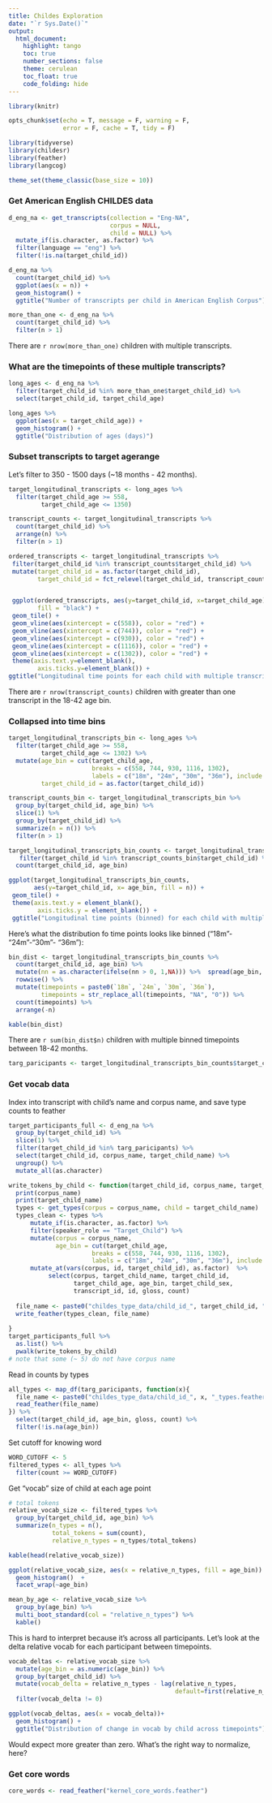```yaml
---
title: Childes Exploration
date: "`r Sys.Date()`"
output:
  html_document:
    highlight: tango
    toc: true
    number_sections: false
    theme: cerulean
    toc_float: true
    code_folding: hide
---
```


```r
library(knitr)

opts_chunk$set(echo = T, message = F, warning = F, 
               error = F, cache = T, tidy = F)

library(tidyverse)
library(childesr)
library(feather)
library(langcog)

theme_set(theme_classic(base_size = 10))

```

### Get American English CHILDES data
```r
d_eng_na <- get_transcripts(collection = "Eng-NA", 
                            corpus = NULL, 
                            child = NULL) %>%
  mutate_if(is.character, as.factor) %>%
  filter(language == "eng") %>%
  filter(!is.na(target_child_id))

d_eng_na %>%
  count(target_child_id) %>%
  ggplot(aes(x = n)) +
  geom_histogram() +
  ggtitle("Number of transcripts per child in American English Corpus")

more_than_one <- d_eng_na %>%
  count(target_child_id) %>%
  filter(n > 1) 
```

There are `r nrow(more_than_one)` children with multiple transcripts.

### What are the timepoints of these multiple transcripts?
```r
long_ages <- d_eng_na %>%
  filter(target_child_id %in% more_than_one$target_child_id) %>%
  select(target_child_id, target_child_age)  

long_ages %>%
  ggplot(aes(x = target_child_age)) +
  geom_histogram() +
  ggtitle("Distribution of ages (days)")

```

### Subset transcripts to target agerange
Let's filter to 350 - 1500 days (~18 months - 42 months).

```r
target_longitudinal_transcripts <- long_ages %>%
  filter(target_child_age >= 558, 
         target_child_age <= 1350)

transcript_counts <- target_longitudinal_transcripts %>%
  count(target_child_id) %>%
  arrange(n) %>%
  filter(n > 1)

ordered_transcripts <- target_longitudinal_transcripts %>%
 filter(target_child_id %in% transcript_counts$target_child_id) %>%
 mutate(target_child_id = as.factor(target_child_id),
        target_child_id = fct_relevel(target_child_id, transcript_counts$target_child_id))


 ggplot(ordered_transcripts, aes(y=target_child_id, x=target_child_age),
        fill = "black") + 
 geom_tile() +
 geom_vline(aes(xintercept = c(558)), color = "red") +
 geom_vline(aes(xintercept = c(744)), color = "red") +
 geom_vline(aes(xintercept = c(930)), color = "red") +
 geom_vline(aes(xintercept = c(1116)), color = "red") +
 geom_vline(aes(xintercept = c(1302)), color = "red") +
 theme(axis.text.y=element_blank(),
        axis.ticks.y=element_blank()) +
ggtitle("Longitudinal time points for each child with multiple transcripts")
```

There are `r nrow(transcript_counts)` children with greater than one transcript in the 18-42 age bin.

### Collapsed into time bins
```r
target_longitudinal_transcripts_bin <- long_ages %>%
  filter(target_child_age >= 558, 
         target_child_age <= 1302) %>%
  mutate(age_bin = cut(target_child_age, 
                       breaks = c(558, 744, 930, 1116, 1302), 
                       labels = c("18m", "24m", "30m", "36m"), include.lowest = T),
         target_child_id = as.factor(target_child_id)) 

transcript_counts_bin <- target_longitudinal_transcripts_bin %>%
  group_by(target_child_id, age_bin) %>%
  slice(1) %>%
  group_by(target_child_id) %>%
  summarize(n = n()) %>%
  filter(n > 1)

target_longitudinal_transcripts_bin_counts <- target_longitudinal_transcripts_bin %>%
   filter(target_child_id %in% transcript_counts_bin$target_child_id) %>%
  count(target_child_id, age_bin) 

ggplot(target_longitudinal_transcripts_bin_counts, 
       aes(y=target_child_id, x= age_bin, fill = n)) + 
 geom_tile() +
 theme(axis.text.y = element_blank(),
        axis.ticks.y = element_blank()) +
 ggtitle("Longitudinal time points (binned) for each child with multiple transcripts")
```

Here's what the distribution fo time points looks like binned ("18m"- "24m"-"30m"- "36m"):
```r
bin_dist <- target_longitudinal_transcripts_bin_counts %>%
  count(target_child_id, age_bin) %>%
  mutate(nn = as.character(ifelse(nn > 0, 1,NA))) %>%  spread(age_bin, nn) %>% 
  rowwise() %>%
  mutate(timepoints = paste0(`18m`, `24m`, `30m`, `36m`), 
         timepoints = str_replace_all(timepoints, "NA", "0")) %>%
  count(timepoints) %>% 
  arrange(-n) 

kable(bin_dist)
```

There are `r sum(bin_dist$n)` children with multiple binned timepoints between 18-42 months.

```r
targ_paricipants <- target_longitudinal_transcripts_bin_counts$target_child_id
```

### Get vocab data

Index into transcript with child's name and corpus name, and save type counts to feather
```r
target_participants_full <- d_eng_na %>%
  group_by(target_child_id) %>%
  slice(1) %>%
  filter(target_child_id %in% targ_paricipants) %>%
  select(target_child_id, corpus_name, target_child_name) %>%
  ungroup() %>%
  mutate_all(as.character) 

write_tokens_by_child <- function(target_child_id, corpus_name, target_child_name){
  print(corpus_name)
  print(target_child_name)
  types <- get_types(corpus = corpus_name, child = target_child_name) 
  types_clean <- types %>%
      mutate_if(is.character, as.factor) %>%
      filter(speaker_role == "Target_Child") %>%
      mutate(corpus = corpus_name,
             age_bin = cut(target_child_age, 
                       breaks = c(558, 744, 930, 1116, 1302), 
                       labels = c("18m", "24m", "30m", "36m"), include.lowest = T)) %>%
      mutate_at(vars(corpus, id, target_child_id), as.factor)  %>%
           select(corpus, target_child_name, target_child_id, 
                  target_child_age, age_bin, target_child_sex, 
                  transcript_id, id, gloss, count) 
  
  file_name <- paste0("childes_type_data/child_id_", target_child_id, "_types.feather") 
  write_feather(types_clean, file_name)
  
}
target_participants_full %>%
  as.list() %>%
  pwalk(write_tokens_by_child)
# note that some (~ 5) do not have corpus name
```

Read in counts by types
```r
all_types <- map_df(targ_paricipants, function(x){  
  file_name <- paste0("childes_type_data/child_id_", x, "_types.feather") 
  read_feather(file_name)
}) %>%
  select(target_child_id, age_bin, gloss, count) %>% 
  filter(!is.na(age_bin))
```

Set cutoff for knowing word
```r
WORD_CUTOFF <- 5
filtered_types <- all_types %>%
  filter(count >= WORD_CUTOFF)
```

Get "vocab" size of child at each age point
```r
# total tokens 
relative_vocab_size <- filtered_types %>%
  group_by(target_child_id, age_bin) %>%
  summarize(n_types = n(),
            total_tokens = sum(count),
            relative_n_types = n_types/total_tokens)

kable(head(relative_vocab_size))

ggplot(relative_vocab_size, aes(x = relative_n_types, fill = age_bin)) +
  geom_histogram()  +
  facet_wrap(~age_bin)

mean_by_age <- relative_vocab_size %>%
  group_by(age_bin) %>%
  multi_boot_standard(col = "relative_n_types") %>%
  kable()
```

This is hard to interpret because it's across all participants. Let's look at the delta relative vocab for each participant between timepoints.

```r
vocab_deltas <- relative_vocab_size %>%
  mutate(age_bin = as.numeric(age_bin)) %>%
  group_by(target_child_id) %>%
  mutate(vocab_delta = relative_n_types - lag(relative_n_types,
                                              default=first(relative_n_types))) %>%
  filter(vocab_delta != 0)

ggplot(vocab_deltas, aes(x = vocab_delta))+
  geom_histogram() +
  ggtitle("Distribution of change in vocab by child across timepoints")
```

Would expect more greater than zero. What's the right way to normalize, here?

### Get core words
```r
core_words <- read_feather("kernel_core_words.feather")
```